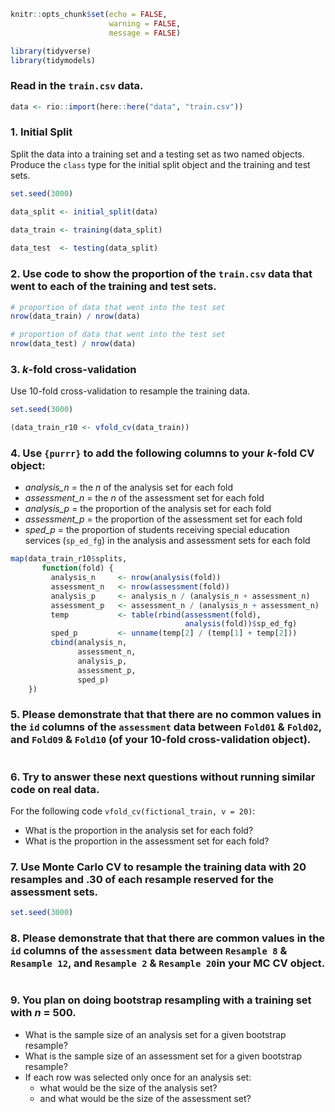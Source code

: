 ```r
knitr::opts_chunk$set(echo = FALSE,
                      warning = FALSE,
                      message = FALSE)

library(tidyverse)
library(tidymodels)
```

### Read in the `train.csv` data.

```r
data <- rio::import(here::here("data", "train.csv"))
```

### 1. Initial Split

Split the data into a training set and a testing set as two named objects. Produce the `class` type for the initial split object and the training and test sets.

```r
set.seed(3000)

data_split <- initial_split(data)

data_train <- training(data_split)
  
data_test  <- testing(data_split)
```

### 2. Use code to show the proportion of the `train.csv` data that went to each of the training and test sets.

```r
# proportion of data that went into the test set
nrow(data_train) / nrow(data)

# proportion of data that went into the test set
nrow(data_test) / nrow(data)
```

### 3. *k*-fold cross-validation

Use 10-fold cross-validation to resample the training data.

```r
set.seed(3000)

(data_train_r10 <- vfold_cv(data_train))
```

### 4. Use `{purrr}` to add the following columns to your *k*-fold CV object:
* *analysis_n* = the *n* of the analysis set for each fold
* *assessment_n* = the *n* of the assessment set for each fold
* *analysis_p* = the proportion of the analysis set for each fold
* *assessment_p* = the proportion of the assessment set for each fold
* *sped_p* = the proportion of students receiving special education services (`sp_ed_fg`) in the analysis and assessment sets for each fold

```r
map(data_train_r10$splits,
       function(fold) {
         analysis_n     <- nrow(analysis(fold))
         assessment_n   <- nrow(assessment(fold))
         analysis_p     <- analysis_n / (analysis_n + assessment_n)
         assessment_p   <- assessment_n / (analysis_n + assessment_n)
         temp           <- table(rbind(assessment(fold),
                                       analysis(fold))$sp_ed_fg)
         sped_p         <- unname(temp[2] / (temp[1] + temp[2]))
         cbind(analysis_n,
               assessment_n,
               analysis_p,
               assessment_p,
               sped_p)
    })

```

### 5. Please demonstrate that that there are **no** common values in the `id` columns of the `assessment` data between `Fold01` & `Fold02`, and `Fold09` & `Fold10` (of your 10-fold cross-validation object).

```r



```

### 6. Try to answer these next questions without running similar code on real data.

For the following code `vfold_cv(fictional_train, v = 20)`:

* What is the proportion in the analysis set for each fold?
* What is the proportion in the assessment set for each fold?

### 7. Use Monte Carlo CV to resample the training data with 20 resamples and .30 of each resample reserved for the assessment sets.

```r
set.seed(3000)


```

### 8. Please demonstrate that that there **are** common values in the `id` columns of the `assessment` data between `Resample 8` & `Resample 12`, and `Resample 2` & `Resample 20`in your MC CV object.

```r


```

### 9. You plan on doing bootstrap resampling with a training set with *n* = 500.

* What is the sample size of an analysis set for a given bootstrap resample?
* What is the sample size of an assessment set for a given bootstrap resample?
* If each row was selected only once for an analysis set:
  + what would be the size of the analysis set?
  + and what would be the size of the assessment set?
  
